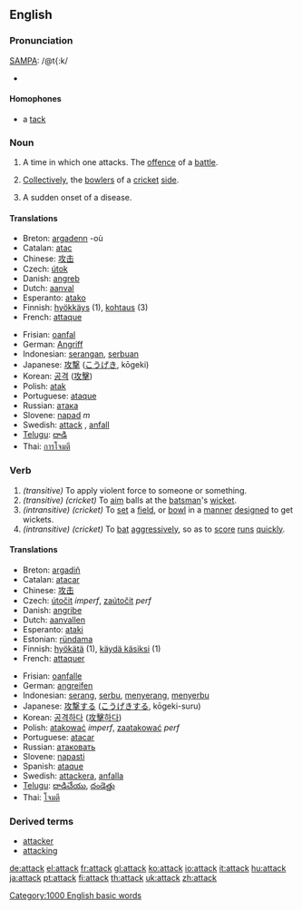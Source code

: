 ==English==

===Pronunciation===
{{US}} [[W:SAMPA|SAMPA]]: /@t{:k/
*{{audio|en-us-attack.ogg|Audio (US)}}
====Homophones====
*a [[tack]]

===Noun===
{{en-noun-reg}}

# A time in which one attacks.  The [[offence]] of a [[battle]].
# {{cricket}} [[Collectively]], the [[bowler]]s of a [[cricket]] [[side]].
# {{medicine}} A sudden onset of a disease.

====Translations====
{{top}}
*Breton: [[argadenn]] {{f}} -où
*Catalan: [[atac]] {{m}}
*Chinese: [[攻击]]
*Czech: [[útok]] {{m}}
*Danish: [[angreb]]
*Dutch: [[aanval]] {{m}}
*Esperanto: [[atako]]
*Finnish: [[hyökkäys]] (1), [[kohtaus]] (3)
*French: [[attaque]] {{f}}
{{mid}}
*Frisian: [[oanfal]]
*German: [[Angriff]] {{m}}
*Indonesian: [[serang|serangan]], [[serbu|serbuan]]
*Japanese: [[攻撃]] ([[こうげき]], kōgeki)
*Korean: [[공격]] ([[攻擊]])
*Polish: [[atak]] {{m}}
*Portuguese: [[ataque]]
*Russian: [[атака]]
*Slovene: [[napad]] ''m''
*Swedish: [[attack]] {{c}}, [[anfall]] {{n}}
*[[Telugu]]: [[దాడి]]
*Thai: [[การโจมตี]]
{{bottom}}

===Verb===
{{en-infl-reg-consonant|attack||}}

# ''(transitive)'' To apply violent force to someone or something.
# ''(transitive) (cricket)'' To [[aim]] balls at the [[batsman]]'s [[wicket]].
# ''(intransitive) (cricket)'' To [[set]] a [[field]], or [[bowl]] in a [[manner]] [[design]]ed to get wickets.
# ''(intransitive) (cricket)'' To [[bat]] [[aggressive]]ly, so as to [[score]] [[run]]s [[quick]]ly.

====Translations====
{{top}}
*Breton: [[argadiñ]]
*Catalan: [[atacar]]
*Chinese: [[攻击]]
*Czech: [[útočit]] ''imperf'', [[zaútočit]] ''perf''
*Danish: [[angribe]]
*Dutch: [[aanvallen]]
*Esperanto: [[ataki]]
*Estonian: [[ründama]]
*Finnish: [[hyökätä]] (1), [[käydä käsiksi]] (1)
*French: [[attaquer]]
{{mid}}
*Frisian: [[oanfalle]]
*German: [[angreifen]]
*Indonesian: [[serang]], [[serbu]], [[serang|menyerang]], [[serbu|menyerbu]]
*Japanese: [[攻撃]]する ([[こうげき]]する, kōgeki-suru)
*Korean: [[공격하다]] ([[攻擊하다]])
*Polish: [[atakować]] ''imperf'', [[zaatakować]] ''perf''
*Portuguese: [[atacar]]
*Russian: [[атаковать]]
*Slovene: [[napasti]]
*Spanish: [[ataque]]
*Swedish: [[attackera]], [[anfalla]]
*[[Telugu]]: [[దాడిచేయు]], [[దండెత్తు]]
*Thai: [[โจมตี]]
{{bottom}}

===Derived terms===
*[[attacker]]
*[[attacking]]

[[Category:1000 English basic words]]

[[de:attack]]
[[el:attack]]
[[fr:attack]]
[[gl:attack]]
[[ko:attack]]
[[io:attack]]
[[it:attack]]
[[hu:attack]]
[[ja:attack]]
[[pt:attack]]
[[fi:attack]]
[[th:attack]]
[[uk:attack]]
[[zh:attack]]